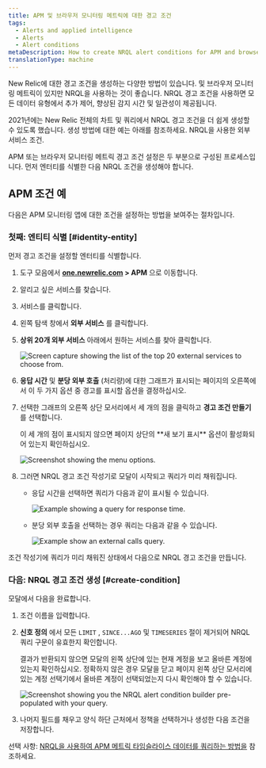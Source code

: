 ```yaml
---
title: APM 및 브라우저 모니터링 메트릭에 대한 경고 조건
tags:
  - Alerts and applied intelligence
  - Alerts
  - Alert conditions
metaDescription: How to create NRQL alert conditions for APM and browser monitoring metrics.
translationType: machine
---
```







New Relic에 대한 경고 조건을 생성하는 다양한 방법이 있습니다. <InlinePopover type="apm"/>및 브라우저 모니터링 메트릭이 있지만 NRQL을 사용하는 것이 좋습니다. NRQL 경고 조건을 사용하면 모든 데이터 유형에서 추가 제어, 향상된 감지 시간 및 일관성이 제공됩니다.

2021년에는 New Relic 전체의 차트 및 쿼리에서 NRQL 경고 조건을 더 쉽게 생성할 수 있도록 했습니다. 생성 방법에 대한 예는 아래를 참조하세요. <InlinePopover type="apm"/>NRQL을 사용한 외부 서비스 조건.

APM 또는 브라우저 모니터링 메트릭 경고 조건 설정은 두 부분으로 구성된 프로세스입니다. 먼저 엔터티를 식별한 다음 NRQL 조건을 생성해야 합니다.

## APM 조건 예

다음은 APM 모니터링 앱에 대한 조건을 설정하는 방법을 보여주는 절차입니다.

### 첫째: 엔티티 식별 [#identity-entity]

먼저 경고 조건을 설정할 엔터티를 식별합니다.

1. 도구 모음에서 **[one.newrelic.com](https://one.newrelic.com/all-capabilities) > APM** 으로 이동합니다.

2. 알리고 싶은 서비스를 찾습니다.

3. 서비스를 클릭합니다.

4. 왼쪽 탐색 창에서 **외부 서비스** 를 클릭합니다.

5. **상위 20개 외부 서비스** 아래에서 원하는 서비스를 찾아 클릭합니다.

   <img
     title="top-twenty.png"
     alt="Screen capture showing the list of the top 20 external services to choose from."
     src={accountsTopTwenty}
   />

6. **응답 시간** 및 **분당 외부 호출** (처리량)에 대한 그래프가 표시되는 페이지의 오른쪽에서 이 두 가지 옵션 중 경고를 표시할 옵션을 결정하십시오.

7. 선택한 그래프의 오른쪽 상단 모서리에서 세 개의 점을 클릭하고 **경고 조건 만들기** 를 선택합니다.

   <Callout variant="tip">
     이 세 개의 점이 표시되지 않으면 페이지 상단의 **새 보기 표시** 옵션이 활성화되어 있는지 확인하십시오.
   </Callout>

   <img
     title="external_service_graph.png"
     alt="Screenshot showing the menu options."
     src={accountsExternalServiceGraph}
   />

8. 그러면 NRQL 경고 조건 작성기로 모달이 시작되고 쿼리가 미리 채워집니다.

   * 응답 시간을 선택하면 쿼리가 다음과 같이 표시될 수 있습니다.

     <img
       title="response_time_query.png"
       alt="Example showing a query for response time."
       src={accountsResponseTimeQuery}
     />

   * 분당 외부 호출을 선택하는 경우 쿼리는 다음과 같을 수 있습니다.

     <img
       title="external-calls-query.png"
       alt="Example show an external calls query."
       src={accountsExternalCallsQuery}
     />

조건 작성기에 쿼리가 미리 채워진 상태에서 다음으로 NRQL 경고 조건을 만듭니다.

### 다음: NRQL 경고 조건 생성 [#create-condition]

모달에서 다음을 완료합니다.

1. 조건 이름을 입력합니다.

2. **신호 정의** 에서 모든 `LIMIT` , `SINCE...AGO` 및 `TIMESERIES` 절이 제거되어 NRQL 쿼리 구문이 유효한지 확인합니다.

   <Callout variant="tip">
     결과가 반환되지 않으면 모달의 왼쪽 상단에 있는 현재 계정을 보고 올바른 계정에 있는지 확인하십시오. 정확하지 않은 경우 모달을 닫고 페이지 왼쪽 상단 모서리에 있는 계정 선택기에서 올바른 계정이 선택되었는지 다시 확인해야 할 수 있습니다.
   </Callout>

   <img
     title="nrql_condition_builder_modal.png"
     alt="Screenshot showing you the NRQL alert condition builder pre-populated with your query."
     src={accountsNrqlConditionBuilderModal}
   />

3. 나머지 필드를 채우고 양식 하단 근처에서 정책을 선택하거나 생성한 다음 조건을 저장합니다.

선택 사항: [NRQL을 사용하여 APM 메트릭 타임슬라이스 데이터를 쿼리하는 방법을](/docs/query-your-data/nrql-new-relic-query-language/nrql-query-tutorials/query-apm-metric-timeslice-data-nrql#timeslice-conversion) 참조하세요.
